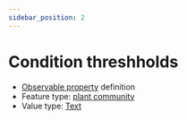 ```yaml
---
sidebar_position: 2
---
```



# Condition threshholds

- [Observable property](/viewers/dawe-vocabs?uri=https://linked.data.gov.au/def/nrm/92d0eaf3-0352-45ba-b173-f82923cdd795) definition
- Feature type: [plant community](http://linked.data.gov.au/def/tern-cv/ea3a4c64-dac3-4660-809a-8ad5ced8997b)
- Value type: [Text](https://w3id.org/tern/ontologies/tern/Text)

<Example
  protocolModule="targeted-survey-ecological-community"
  observableProperty="https://linked.data.gov.au/def/nrm/92d0eaf3-0352-45ba-b173-f82923cdd795"
/>
